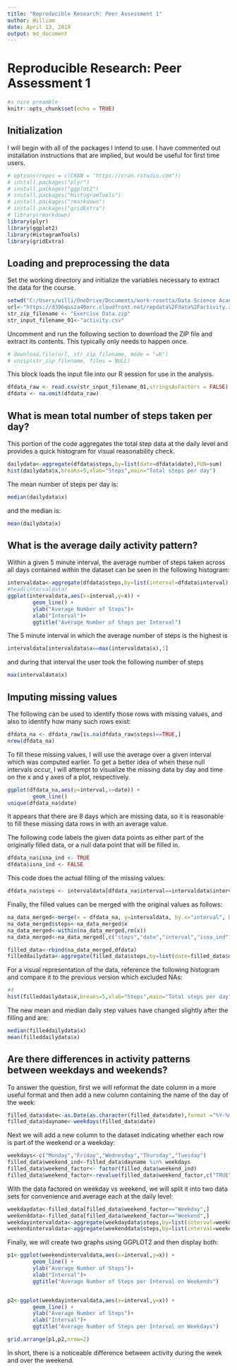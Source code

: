 ---
title: "Reproducible Research: Peer Assessment 1"
author: William
date: April 13, 2019
output: md_document
---
# Reproducible Research: Peer Assessment 1

```{r setup, include=FALSE}
#a nice preamble
knitr::opts_chunk$set(echo = TRUE)
```
## Initialization
I will begin with all of the packages I intend to use.
I have commented out installation instructions that are implied, but would be useful for first time users.

```{r}
# options(repos = c(CRAN = "https://cran.rstudio.com"))
# install.packages("plyr") 
# install.packages("ggplot2")
# install.packages("HistogramTools")
# install.packages("rmarkdown")
# install.packages("gridExtra")
# library(rmarkdown)
library(plyr)
library(ggplot2)
library(HistogramTools)
library(gridExtra)
```


## Loading and preprocessing the data
Set the working directory and initialize the variables necessary to extract the data for the course.
```{r}
setwd("C:/Users/willi/OneDrive/Documents/work-rosetta/Data Science Academy/05 - Reproducible Research/project 1")
url<-"https://d396qusza40orc.cloudfront.net/repdata%2Fdata%2Factivity.zip"
str_zip_filename <- "Exercise Data.zip"
str_input_filename_01<-"activity.csv"

```
Uncomment and run the following section to download the ZIP file and extract its contents.
This typically only needs to happen once.

```{r}
# download.file(url, str_zip_filename, mode = "wb")
# unzip(str_zip_filename, files = NULL)
```

This block loads the input file into our R session for use in the analysis. 
```{r}
dfdata_raw <- read.csv(str_input_filename_01,stringsAsFactors = FALSE)
dfdata <- na.omit(dfdata_raw)
```


## What is mean total number of steps taken per day?
This portion of the code aggregates the total step data at the daily level and provides a quick histogram for visual reasonability check.
```{r}
dailydata<-aggregate(dfdata$steps,by=list(date=dfdata$date),FUN=sum)
hist(dailydata$x,breaks=5,xlab="Steps",main="Total steps per day")
```

The mean number of steps per day is:

```{r}
median(dailydata$x)
```
and the median is:

```{r}
mean(dailydata$x)
```


## What is the average daily activity pattern?
Within a given 5 minute interval, the average number of steps taken across all days contained within the dataset can be seen in the following histogram:

```{r}
intervaldata<-aggregate(dfdata$steps,by=list(interval=dfdata$interval),FUN=mean)
#head(intervaldata)
ggplot(intervaldata,aes(x=interval,y=x)) +
        geom_line() + 
        ylab("Average Number of Steps")+
        xlab("Interval")+
        ggtitle("Average Number of Steps per Interval")
```


The 5 minute interval in which the average number of steps is the highest is
```{r}
intervaldata[intervaldata$x==max(intervaldata$x),1]
```
and during that interval the user took the following number of steps
```{r}
max(intervaldata$x)
```


## Imputing missing values

The following can be used to identify those rows with missing values, and also to identify how many such rows exist:
```{r}
dfdata_na <- dfdata_raw[is.na(dfdata_raw$steps)==TRUE,]
nrow(dfdata_na)
```

To fill these missing values, I will use the average over a given interval which was computed earlier.
To get a better idea of when these null intervals occur, I will attempt to visualize the missing data by day and time on the x and y axes of a plot, respectively.
```{r}
ggplot(dfdata_na,aes(y=interval,x=date)) +
        geom_line()
unique(dfdata_na$date)
```
It appears that there are 8 days which are missing data, so it is reasonable to fill these missing data rows in with an average value.

The following code labels the given data points as either part of the originally filled data, or a null data point that will be filled in.
```{r}
dfdata_na$isna_ind <- TRUE
dfdata$isna_ind <- FALSE
```

This code does the actual filling of the missing values:
```{r}
dfdata_na$steps <- intervaldata[dfdata_na$interval==intervaldata$interval,"interval"]
```

Finally, the filled values can be merged with the original values as follows:
```{r}
na_data_merged<-merge(x = dfdata_na, y=intervaldata, by.x="interval", by.y = "interval")
na_data_merged$steps<-na_data_merged$x
na_data_merged<-within(na_data_merged,rm(x))
na_data_merged<-na_data_merged[,c("steps","date","interval","isna_ind")]

filled_data<-rbind(na_data_merged,dfdata)
filleddailydata<-aggregate(filled_data$steps,by=list(date=filled_data$date),FUN=sum)
```

For a visual representation of the data, reference the following histogram and compare it to the previous version which excluded NAs:
```{r}
#4
hist(filleddailydata$x,breaks=5,xlab="Steps",main="Total steps per day")
```

The new mean and median daily step values have changed slightly after the filling and are:
```{r}
median(filleddailydata$x)
mean(filleddailydata$x)

```

## Are there differences in activity patterns between weekdays and weekends?

To answer the question, first we will reformat the date column in a more useful format and then add a new column containing the name of the day of the week:
```{r}

filled_data$date<-as.Date(as.character(filled_data$date),format ="%Y-%m-%d")
filled_data$dayname<-weekdays(filled_data$date)
```

Next we will add a new column to the dataset indicating whether each row is part of the weekend or a weekday:
```{r}
weekdays<-c("Monday","Friday","Wednesday","Thursday","Tuesday")
filled_data$weekend_ind<-filled_data$dayname %in% weekdays
filled_data$weekend_factor<- factor(filled_data$weekend_ind)
filled_data$weekend_factor<-revalue(filled_data$weekend_factor,c("TRUE" = "Weekday", "FALSE"="Weekend"))
```

With the data factored on weekday vs weekend, we will split it into two data sets for convenience and average each at the daily level:
```{r}
weekdaydata<-filled_data[filled_data$weekend_factor=="Weekday",]
weekenddata<-filled_data[filled_data$weekend_factor=="Weekend",]
weekdayintervaldata<-aggregate(weekdaydata$steps,by=list(interval=weekdaydata$interval),FUN=mean)
weekendintervaldata<-aggregate(weekenddata$steps,by=list(interval=weekenddata$interval),FUN=mean)
```


Finally, we will create two graphs using GGPLOT2 and then display both:
```{r}
p1<-ggplot(weekendintervaldata,aes(x=interval,y=x)) +
        geom_line() + 
        ylab("Average Number of Steps")+
        xlab("Interval")+
        ggtitle("Average Number of Steps per Interval on Weekends")


p2<-ggplot(weekdayintervaldata,aes(x=interval,y=x)) +
        geom_line() + 
        ylab("Average Number of Steps")+
        xlab("Interval")+
        ggtitle("Average Number of Steps per Interval on Weekdays")

grid.arrange(p1,p2,nrow=2)
```

In short, there is a noticeable difference between activity during the week and over the weekend.
